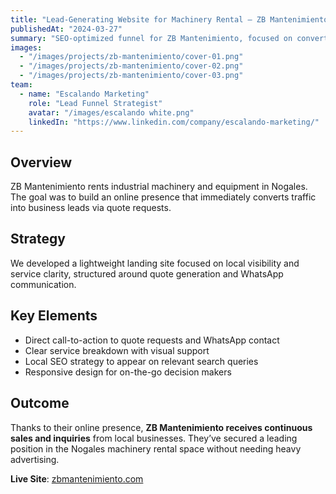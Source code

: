 ```yaml
---
title: "Lead-Generating Website for Machinery Rental — ZB Mantenimiento"
publishedAt: "2024-03-27"
summary: "SEO-optimized funnel for ZB Mantenimiento, focused on converting visitors into quote requests for industrial equipment rental."
images:
  - "/images/projects/zb-mantenimiento/cover-01.png"
  - "/images/projects/zb-mantenimiento/cover-02.png"
  - "/images/projects/zb-mantenimiento/cover-03.png"
team:
  - name: "Escalando Marketing"
    role: "Lead Funnel Strategist"
    avatar: "/images/escalando white.png"
    linkedIn: "https://www.linkedin.com/company/escalando-marketing/"
---
```


## Overview

ZB Mantenimiento rents industrial machinery and equipment in Nogales. The goal was to build an online presence that immediately converts traffic into business leads via quote requests.

## Strategy

We developed a lightweight landing site focused on local visibility and service clarity, structured around quote generation and WhatsApp communication.

## Key Elements

- Direct call-to-action to quote requests and WhatsApp contact
- Clear service breakdown with visual support
- Local SEO strategy to appear on relevant search queries
- Responsive design for on-the-go decision makers

## Outcome

Thanks to their online presence, **ZB Mantenimiento receives continuous sales and inquiries** from local businesses. They’ve secured a leading position in the Nogales machinery rental space without needing heavy advertising.

**Live Site**: [zbmantenimiento.com](https://zbmantenimiento.com/)